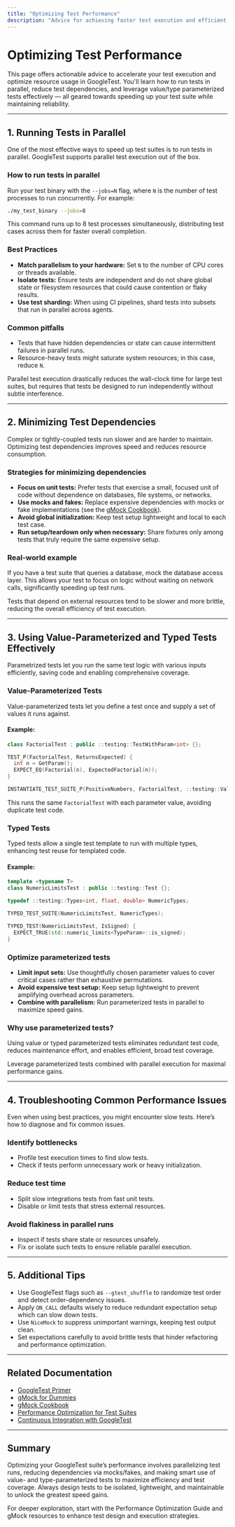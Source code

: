 ```yaml
---
title: "Optimizing Test Performance"
description: "Advice for achieving faster test execution and efficient resource usage, including tips on running tests in parallel, minimizing test dependencies, and using value/type parameterized tests effectively."
---
```


# Optimizing Test Performance

This page offers actionable advice to accelerate your test execution and optimize resource usage in GoogleTest. You'll learn how to run tests in parallel, reduce test dependencies, and leverage value/type parameterized tests effectively — all geared towards speeding up your test suite while maintaining reliability.

---

## 1. Running Tests in Parallel

One of the most effective ways to speed up test suites is to run tests in parallel. GoogleTest supports parallel test execution out of the box.

### How to run tests in parallel

Run your test binary with the `--jobs=N` flag, where `N` is the number of test processes to run concurrently. For example:

```bash
./my_test_binary --jobs=8
```

This command runs up to 8 test processes simultaneously, distributing test cases across them for faster overall completion.

### Best Practices

- **Match parallelism to your hardware:** Set `N` to the number of CPU cores or threads available.
- **Isolate tests:** Ensure tests are independent and do not share global state or filesystem resources that could cause contention or flaky results.
- **Use test sharding:** When using CI pipelines, shard tests into subsets that run in parallel across agents.

### Common pitfalls

- Tests that have hidden dependencies or state can cause intermittent failures in parallel runs.
- Resource-heavy tests might saturate system resources; in this case, reduce `N`.

<Tip>
Parallel test execution drastically reduces the wall-clock time for large test suites, but requires that tests be designed to run independently without subtle interference.
</Tip>

---

## 2. Minimizing Test Dependencies

Complex or tightly-coupled tests run slower and are harder to maintain. Optimizing test dependencies improves speed and reduces resource consumption.

### Strategies for minimizing dependencies

- **Focus on unit tests:** Prefer tests that exercise a small, focused unit of code without dependence on databases, file systems, or networks.
- **Use mocks and fakes:** Replace expensive dependencies with mocks or fake implementations (see the [gMock Cookbook](https://google.github.io/googletest/gmock_cook_book.html)).
- **Avoid global initialization:** Keep test setup lightweight and local to each test case.
- **Run setup/teardown only when necessary:** Share fixtures only among tests that truly require the same expensive setup.

### Real-world example

If you have a test suite that queries a database, mock the database access layer. This allows your test to focus on logic without waiting on network calls, significantly speeding up test runs.

<Note>
Tests that depend on external resources tend to be slower and more brittle, reducing the overall efficiency of test execution.
</Note>

---

## 3. Using Value-Parameterized and Typed Tests Effectively

Parametrized tests let you run the same test logic with various inputs efficiently, saving code and enabling comprehensive coverage.

### Value-Parameterized Tests

Value-parameterized tests let you define a test once and supply a set of values it runs against.

#### Example:

```cpp
class FactorialTest : public ::testing::TestWithParam<int> {};

TEST_P(FactorialTest, ReturnsExpected) {
  int n = GetParam();
  EXPECT_EQ(Factorial(n), ExpectedFactorial(n));
}

INSTANTIATE_TEST_SUITE_P(PositiveNumbers, FactorialTest, ::testing::Values(1, 2, 3, 10));
```

This runs the same `FactorialTest` with each parameter value, avoiding duplicate test code.

### Typed Tests

Typed tests allow a single test template to run with multiple types, enhancing test reuse for templated code.

#### Example:

```cpp
template <typename T>
class NumericLimitsTest : public ::testing::Test {};

typedef ::testing::Types<int, float, double> NumericTypes;

TYPED_TEST_SUITE(NumericLimitsTest, NumericTypes);

TYPED_TEST(NumericLimitsTest, IsSigned) {
  EXPECT_TRUE(std::numeric_limits<TypeParam>::is_signed);
}
```

### Optimize parameterized tests

- **Limit input sets:** Use thoughtfully chosen parameter values to cover critical cases rather than exhaustive permutations.
- **Avoid expensive test setup:** Keep setup lightweight to prevent amplifying overhead across parameters.
- **Combine with parallelism:** Run parameterized tests in parallel to maximize speed gains.

### Why use parameterized tests?

Using value or typed parameterized tests eliminates redundant test code, reduces maintenance effort, and enables efficient, broad test coverage.

<Check>
Leverage parameterized tests combined with parallel execution for maximal performance gains.
</Check>

---

## 4. Troubleshooting Common Performance Issues

Even when using best practices, you might encounter slow tests. Here’s how to diagnose and fix common issues.

### Identify bottlenecks

- Profile test execution times to find slow tests.
- Check if tests perform unnecessary work or heavy initialization.

### Reduce test time

- Split slow integrations tests from fast unit tests.
- Disable or limit tests that stress external resources.

### Avoid flakiness in parallel runs

- Inspect if tests share state or resources unsafely.
- Fix or isolate such tests to ensure reliable parallel execution.

---

## 5. Additional Tips

- Use GoogleTest flags such as `--gtest_shuffle` to randomize test order and detect order-dependency issues.
- Apply `ON_CALL` defaults wisely to reduce redundant expectation setup which can slow down tests.
- Use `NiceMock` to suppress unimportant warnings, keeping test output clean.
- Set expectations carefully to avoid brittle tests that hinder refactoring and performance optimization.

---

## Related Documentation

- [GoogleTest Primer](https://google.github.io/googletest/primer.html)
- [gMock for Dummies](https://google.github.io/googletest/gmock_for_dummies.html)
- [gMock Cookbook](https://google.github.io/googletest/gmock_cook_book.html)
- [Performance Optimization for Test Suites](https://google.github.io/googletest/guides/integration-and-practical-patterns/performance-optimization-for-test-suites.html)
- [Continuous Integration with GoogleTest](https://google.github.io/googletest/guides/integration-and-practical-patterns/continuous-integration-with-googletest.html)

---

## Summary

Optimizing your GoogleTest suite’s performance involves parallelizing test runs, reducing dependencies via mocks/fakes, and making smart use of value- and type-parameterized tests to maximize efficiency and test coverage. Always design tests to be isolated, lightweight, and maintainable to unlock the greatest speed gains.

<Tip>
For deeper exploration, start with the Performance Optimization Guide and gMock resources to enhance test design and execution strategies.
</Tip>
